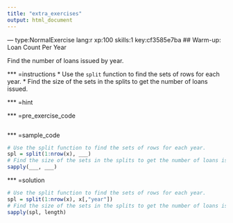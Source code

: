 ```yaml
---
title: "extra_exercises"
output: html_document
---
```


--- type:NormalExercise lang:r xp:100 skills:1 key:cf3585e7ba
## Warm-up: Loan Count Per Year

Find the number of loans issued by year.

*** =instructions
* Use the `split` function to find the sets of rows for each year.
* Find the size of the sets in the splits to get the number of loans issued.

*** =hint

*** =pre_exercise_code
```r

```

*** =sample_code
```r
# Use the split function to find the sets of rows for each year.
spl = split(1:nrow(x), ___)
# Find the size of the sets in the splits to get the number of loans issued.
sapply(___, ___)
```

*** =solution
```r
# Use the split function to find the sets of rows for each year.
spl = split(1:nrow(x), x[,"year"])
# Find the size of the sets in the splits to get the number of loans issued.
sapply(spl, length)
```
